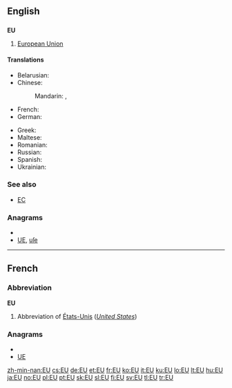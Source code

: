 {{also|eu|Eu}}
==English==

==={{initialism}}===
'''EU'''

# {{politics|economics}} [[European Union]]

====Translations====
{{trans-top|European Union (also see translations at [[European Union]])}}
* Belarusian: {{t|be|ЕС|m|tr=je-és|sc=Cyrl}}
* Chinese:
*: Mandarin: {{t|zh|歐盟|sc=Hani}},  {{t|zh|欧盟|tr=Ōu-méng|sc=Hani}}
* French: {{t+|fr|UE}}
* German: {{t|de|EU|f}}
{{trans-mid}}
* Greek: {{t|el|ΕΕ|tr=e-e|sc=Grek}}
* Maltese: {{t-|mt|UE|xs=Maltese}}
* Romanian: {{t-|ro|UE}}
* Russian: {{t|ru|ЕС|m|tr=je-és|sc=Cyrl}}
* Spanish: {{t-|es|UE}}
* Ukrainian: {{t|uk|ЄС|m|tr=je-és|sc=Cyrl}}
{{trans-bottom}}

===See also===
* [[EC]]

===Anagrams===
* {{alphagram|eu}}
* [[UE#English|UE]], [[uſe#English|uſe]]


----

==French==

===Abbreviation===
'''EU'''

# Abbreviation of [[États-Unis]] (''[[United States]]'')

===Anagrams===
* {{alphagram|eu}}
* [[UE#French|UE]]


[[zh-min-nan:EU]]
[[cs:EU]]
[[de:EU]]
[[et:EU]]
[[fr:EU]]
[[ko:EU]]
[[it:EU]]
[[ku:EU]]
[[lo:EU]]
[[lt:EU]]
[[hu:EU]]
[[ja:EU]]
[[no:EU]]
[[pl:EU]]
[[pt:EU]]
[[sk:EU]]
[[sl:EU]]
[[fi:EU]]
[[sv:EU]]
[[tl:EU]]
[[tr:EU]]